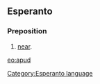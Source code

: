 ==Esperanto==
===Preposition===
# [[near]].

{{Universala Vortaro}}
[[eo:apud]]
[[Category:Esperanto language]]